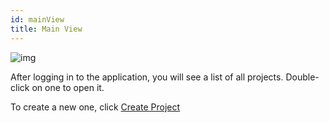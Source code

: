 ```yaml
---
id: mainView
title: Main View
---
```


![img](../../../assets/docs/manual/home/mainView.jpg)

After logging in to the application, you will see a list of all projects.
Double-click on one to open it.

To create a new one, click [Create Project](createLine)
